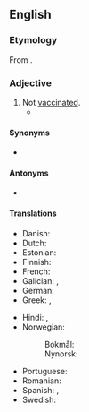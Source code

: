 ==English==

===Etymology===
From {{pre|en|un|vaccinated}}.

===Adjective===
{{en-adj|-}}

# Not [[vaccinated]].
#* {{quote-journal
|en
|date=July 29, 2021
|last=Klein
|first=Ezra
|authorlink=Ezra Klein
|title=What if the Unvaccinated Can’t Be Persuaded?
|journal={{w|New York Times}}
|archiveurl=https://web.archive.org/web/20210729091541/https://www.nytimes.com/2021/07/29/opinion/covid-vaccine-hesitancy.html
|archivedate=29 July 2021
|text=Which brings me to the difficult choice we face on coronavirus vaccinations. The conventional wisdom is that there is some argument, yet unmade and perhaps undiscovered, that will change the minds of the roughly 30 percent of American adults who haven’t gotten at least one dose. There probably isn’t. The '''unvaccinated''' often hold their views strongly, and many are making considered, cost-benefit calculations, given how they weigh the risks of the virus, and the information sources they trust to inform them of those risks.}}

====Synonyms====
* {{l|en|nonvaccinated}}

====Antonyms====
* {{l|en|vaccinated}}

====Translations====
{{trans-top|not vaccinated}}
* Danish: {{t|da|uvaccineret}}
* Dutch: {{t|nl|ongevaccineerd}}
* Estonian: {{t|et|vaktsineerimata}}
* Finnish: {{t|fi|rokottamaton}}
* French: {{t+|fr|non-vacciné}}
* Galician: {{t|gl|[[non]] [[vacinado]]|m}}, {{t|gl|[[non]] [[vacinada]]|f}}
* German: {{t+|de|ungeimpft}}
* Greek: {{t+|el|αμπόλιαστος}}, {{t+|el|ανεμβολίαστος}}
{{trans-mid}}
* Hindi: {{t|hi|अटीकाकृत}}, {{t+|hi|[[ग़ैर]] [[टीकाकृत]]}}
* Norwegian:
*: Bokmål: {{t|nb|uvaksinert}}
*: Nynorsk: {{t|nn|uvaksinert}}
* Portuguese: {{t|pt|[[não]] [[vacinado]]|m}}
* Romanian: {{t|ro|nevaccinat}}
* Spanish: {{t|es|[[no]] [[vacunado]]|m}}, {{t|es|[[no]] [[vacunada]]|f}}
* Swedish: {{t+|sv|ovaccinerad}}
{{trans-bottom}}